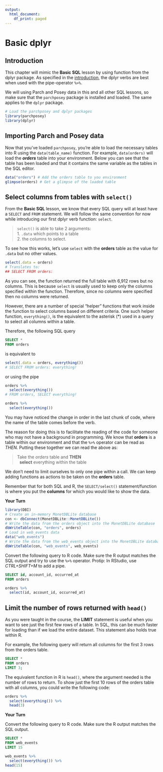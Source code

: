 ```yaml
---
output: 
  html_document: 
    df_print: paged
---
```

# Basic dplyr

## Introduction

This chapter will mimic the **Basic SQL** lesson by using function from the dplyr package. As specified in the [introduction](#sql-intro), the dplyr verbs are best when used with the pipe-operator `%>%`. 

We will using Parch and Posey data in this and all other SQL lessons, so make sure that the `parchposey` package is installed and loaded. The same applies to the `dplyr` package.

```r
# Load the parchposey and dplyr packages
library(parchposey)
library(dplyr)
```


## Importing Parch and Posey data 

Now that you've loaded `parchposey`, you're able to load the necessary tables into R using the `data(table_name)` function. For example, `data(orders)` will load the __*orders*__ table into your environment. Below you can see that the table has been loaded and that it contains the same variable as the tables in the SQL editor. 

```r
data("orders") # Add the orders table to you environment
glimpse(orders) # Get a glimpse of the loaded table
```

## Select columns from tables with `select()`

From the **Basic SQL** lesson, we know that every SQL query will at least have a `SELECT` and `FROM` statement. We will follow the same convention for now while introducing our first dplyr verb function: `select`.

> `select()` is able to take 2 arguments:  
1. `.data` which points to a table  
2. the columns to select. 

To see how this works, let's use `select` with the **orders** table as the value for `.data` but no other values.

```r
select(.data = orders)
# Translates to:
## SELECT FROM orders: 
```

As you can see, the function returned the full table with 6,912 rows but no columns. This is because `select` is usually used to keep only the columns specified within the function. Therefore, since no columns were specified then no columns were returned. 

However, there are a number of special "helper" functions that work inside the function to select columns based on different criteria. One such helper function, `everything()`, is the equivalent to the asterisk (*) used in a query to select all columns within a table.

Therefore, the following SQL query
```sql
SELECT * 
FROM orders
```
is equivalent to 
```r
select(.data = orders, everything())
# SELECT FROM orders: everything!
```
or using the pipe
```r
orders %>% 
  select(everything())
# FROM orders, SELECT everything!
```
```r
orders %>% 
  select(everything())
```

You may have noticed the change in order in the last chunk of code, where the name of the table comes before the verb. 

The reason for doing this is to facilitate the reading of the code for someone who may not have a background in programming. We know that **orders** is a table within our environment and that the `%>%` operator can be read as *THEN*. Putting these together we can read the above as:

> Take the *orders* table and **THEN**  
> &nbsp;&nbsp;**select** everything within the table

We don't need to limit ourselves to only one pipe within a call. We can keep adding functions as actions to be taken on the **orders** table. 

Remember that for both SQL and R, the `SELECT/select()` statement/function is where you put the **columns** for which you would like to show the data. 

**Your Turn**

```r
library(DBI)
# Create an in-memory MonetDBLite database
con <- dbConnect(MonetDBLite::MonetDBLite())
# Write the data from the orders object into the MonetDBLite database
dbWriteTable(con, "orders", orders)
# Load in web_events data
data("web_events")
# Write the data from the web_events object into the MonetDBLite database
dbWriteTable(con, "web_events", web_events)
```

Convert the following query to R code. Make sure the R output matches the SQL output and try to use the `%>%` operator. Protip: In RStudio, use *CTRL+SHIFT+M* to add a pipe. 

```sql
SELECT id, account_id, occurred_at
FROM orders
```

```r
orders %>% 
  select(id, account_id, occurred_at)
```

## Limit the number of rows returned with `head()`

As you were taught in the course, the **LIMIT** statement is useful when you want to see just the first few rows of a table. In SQL, this can be much faster for loading than if we load the entire dataset. This statement also holds true within R.

For example, the following query will return all columns for the first 3 rows from the orders table.

```sql
SELECT *
FROM orders
LIMIT 3;
```

The equivalent function in R is `head()`, where the argument needed is the number of rows to return. To show just the first 10 rows of the orders table with all columns, you could write the following code: 

```r
orders %>% 
  select(everything()) %>% 
  head(3)
```

**Your Turn**

Convert the following query to R code. Make sure the R output matches the SQL output.

```sql
SELECT *
FROM web_events
LIMIT 15
```

```r
web_events %>% 
  select(everything()) %>% 
head(15)
```
